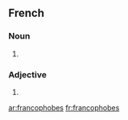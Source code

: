 {{also|Francophobes}}
==French==

===Noun===
{{head|fr|noun plural form|g=m-p|g2=f-p}}

# {{plural of|francophobe|lang=fr}}

===Adjective===
{{fr-adj-form}}

# {{plural of|francophobe|lang=fr}}

[[ar:francophobes]]
[[fr:francophobes]]